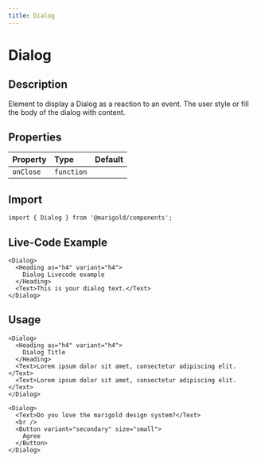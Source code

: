 ```yaml
---
title: Dialog
---
```


# Dialog

## Description

Element to display a Dialog as a reaction to an event. The user style or fill the body of the dialog with content.

## Properties

| Property  | Type       | Default |
| :-------- | :--------- | :------ |
| `onClose` | `function` |         |

## Import

```tsx code
import { Dialog } from '@marigold/components';
```

## Live-Code Example

```tsx live
<Dialog>
  <Heading as="h4" variant="h4">
    Dialog Livecode example
  </Heading>
  <Text>This is your dialog text.</Text>
</Dialog>
```

## Usage

```tsx
<Dialog>
  <Heading as="h4" variant="h4">
    Dialog Title
  </Heading>
  <Text>Lorem ipsum dolor sit amet, consectetur adipiscing elit.</Text>
  <Text>Lorem ipsum dolor sit amet, consectetur adipiscing elit.</Text>
</Dialog>
```

```tsx
<Dialog>
  <Text>Do you love the marigold design system?</Text>
  <br />
  <Button variant="secondary" size="small">
    Agree
  </Button>
</Dialog>
```
